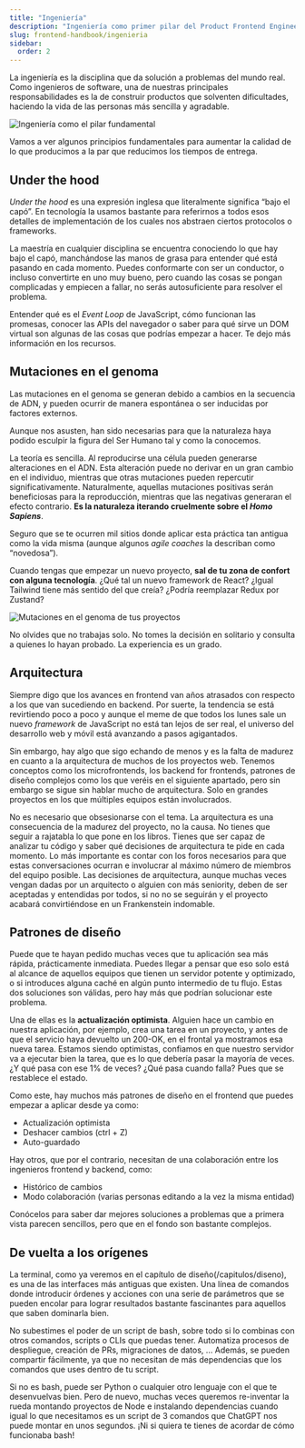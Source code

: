 ```yaml
---
title: "Ingeniería"
description: "Ingeniería como primer pilar del Product Frontend Engineer"
slug: frontend-handbook/ingenieria
sidebar:
  order: 2
---
```


La ingeniería es la disciplina que da solución a problemas del mundo real. Como ingenieros de software, una de nuestras principales responsabilidades es la de construir productos que solventen dificultades, haciendo la vida de las personas más sencilla y agradable.

![Ingeniería como el pilar fundamental](/images/engineering-pillar.png)

Vamos a ver algunos principios fundamentales para aumentar la calidad de lo que producimos a la par que reducimos los tiempos de entrega.

## Under the hood

_Under the hood_ es una expresión inglesa que literalmente significa “bajo el capó”. En tecnología la usamos bastante para referirnos a todos esos detalles de implementación de los cuales nos abstraen ciertos protocolos o frameworks.

La maestría en cualquier disciplina se encuentra conociendo lo que hay bajo el capó, manchándose las manos de grasa para entender qué está pasando en cada momento. Puedes conformarte con ser un conductor, o incluso convertirte en uno muy bueno, pero cuando las cosas se pongan complicadas y empiecen a fallar, no serás autosuficiente para resolver el problema.

Entender qué es el _Event Loop_ de JavaScript, cómo funcionan las promesas, conocer las APIs del navegador o saber para qué sirve un DOM virtual son algunas de las cosas que podrías empezar a hacer. Te dejo más información en los recursos.

## Mutaciones en el genoma

Las mutaciones en el genoma se generan debido a cambios en la secuencia de ADN, y pueden ocurrir de manera espontánea o ser inducidas por factores externos.

Aunque nos asusten, han sido necesarias para que la naturaleza haya podido esculpir la figura del Ser Humano tal y como la conocemos.

La teoría es sencilla. Al reproducirse una célula pueden generarse alteraciones en el ADN. Esta alteración puede no derivar en un gran cambio en el individuo, mientras que otras mutaciones pueden repercutir significativamente. Naturalmente, aquellas mutaciones positivas serán beneficiosas para la reproducción, mientras que las negativas generaran el efecto contrario. **Es la naturaleza iterando cruelmente sobre el _Homo Sapiens_**.

Seguro que se te ocurren mil sitios donde aplicar esta práctica tan antigua como la vida misma (aunque algunos _agile coaches_ la describan como “novedosa”).

Cuando tengas que empezar un nuevo proyecto, **sal de tu zona de confort con alguna tecnología**. ¿Qué tal un nuevo framework de React? ¿Igual Tailwind tiene más sentido del que creía? ¿Podría reemplazar Redux por Zustand?

![Mutaciones en el genoma de tus proyectos](/images/genome-mutations.png)

No olvides que no trabajas solo. No tomes la decisión en solitario y consulta a quienes lo hayan probado. La experiencia es un grado.

## Arquitectura

Siempre digo que los avances en frontend van años atrasados con respecto a los que van sucediendo en backend. Por suerte, la tendencia se está revirtiendo poco a poco y aunque el meme de que todos los lunes sale un nuevo _framework_ de JavaScript no está tan lejos de ser real, el universo del desarrollo web y móvil está avanzando a pasos agigantados.

Sin embargo, hay algo que sigo echando de menos y es la falta de madurez en cuanto a la arquitectura de muchos de los proyectos web. Tenemos conceptos como los microfrontends, los backend for frontends, patrones de diseño complejos como los que veréis en el siguiente apartado, pero sin embargo se sigue sin hablar mucho de arquitectura. Solo en grandes proyectos en los que múltiples equipos están involucrados.

No es necesario que obsesionarse con el tema. La arquitectura es una consecuencia de la madurez del proyecto, no la causa. No tienes que seguir a rajatabla lo que pone en los libros. Tienes que ser capaz de analizar tu código y saber qué decisiones de arquitectura te pide en cada momento. Lo más importante es contar con los foros necesarios para que estas conversaciones ocurran e involucrar al máximo número de miembros del equipo posible. Las decisiones de arquitectura, aunque muchas veces vengan dadas por un arquitecto o alguien con más seniority, deben de ser aceptadas y entendidas por todos, si no no se seguirán y el proyecto acabará convirtiéndose en un Frankenstein indomable.

## Patrones de diseño

Puede que te hayan pedido muchas veces que tu aplicación sea más rápida, prácticamente inmediata. Puedes llegar a pensar que eso solo está al alcance de aquellos equipos que tienen un servidor potente y optimizado, o si introduces alguna caché en algún punto intermedio de tu flujo. Estas dos soluciones son válidas, pero hay más que podrían solucionar este problema.

Una de ellas es la **actualización optimista**. Alguien hace un cambio en nuestra aplicación, por ejemplo, crea una tarea en un proyecto, y antes de que el servicio haya devuelto un 200-OK, en el frontal ya mostramos esa nueva tarea. Estamos siendo optimistas, confiamos en que nuestro servidor va a ejecutar bien la tarea, que es lo que debería pasar la mayoría de veces. ¿Y qué pasa con ese 1% de veces? ¿Qué pasa cuando falla? Pues que se restablece el estado.

Como este, hay muchos más patrones de diseño en el frontend que puedes empezar a aplicar desde ya como:

- Actualización optimista
- Deshacer cambios (ctrl + Z)
- Auto-guardado

Hay otros, que por el contrario, necesitan de una colaboración entre los ingenieros frontend y backend, como:

- Histórico de cambios
- Modo colaboración (varias personas editando a la vez la misma entidad)

Conócelos para saber dar mejores soluciones a problemas que a primera vista parecen sencillos, pero que en el fondo son bastante complejos.

## De vuelta a los orígenes

La terminal, como ya veremos en el capítulo de diseño(/capitulos/diseno), es una de las interfaces más antiguas que existen. Una línea de comandos donde introducir órdenes y acciones con una serie de parámetros que se pueden encolar para lograr resultados bastante fascinantes para aquellos que saben dominarla bien.

No subestimes el poder de un script de bash, sobre todo si lo combinas con otros comandos, scripts o CLIs que puedas tener. Automatiza procesos de despliegue, creación de PRs, migraciones de datos, … Además, se pueden compartir fácilmente, ya que no necesitan de más dependencias que los comandos que uses dentro de tu script.

Si no es bash, puede ser Python o cualquier otro lenguaje con el que te desenvuelvas bien. Pero de nuevo, muchas veces queremos re-inventar la rueda montando proyectos de Node e instalando dependencias cuando igual lo que necesitamos es un script de 3 comandos que ChatGPT nos puede montar en unos segundos. ¡Ni si quiera te tienes de acordar de cómo funcionaba bash!